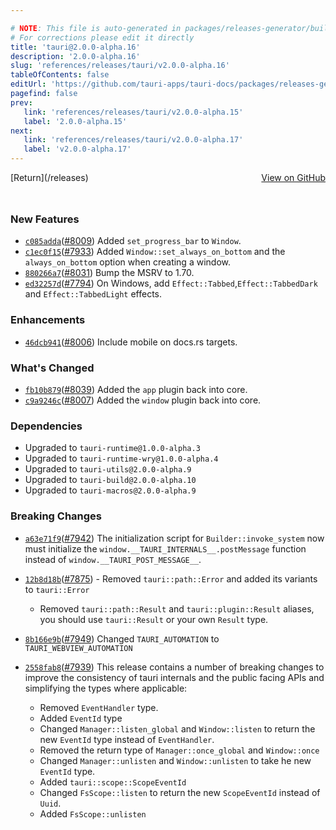 ```yaml
---

# NOTE: This file is auto-generated in packages/releases-generator/build.ts
# For corrections please edit it directly
title: 'tauri@2.0.0-alpha.16'
description: '2.0.0-alpha.16'
slug: 'references/releases/tauri/v2.0.0-alpha.16'
tableOfContents: false
editUrl: 'https://github.com/tauri-apps/tauri-docs/packages/releases-generator/build.ts'
pagefind: false
prev:
   link: 'references/releases/tauri/v2.0.0-alpha.15'
   label: '2.0.0-alpha.15'
next:
   link: 'references/releases/tauri/v2.0.0-alpha.17'
   label: 'v2.0.0-alpha.17'
---
```


			

<ReleaseSidebar slug="references/releases/tauri"  packageName="tauri" />

<div style="margin-bottom:3rem; display: flex; justify-content: space-between; align-items: center"><span>[Return](/releases)</span><span><a href="https://github.com/tauri-apps/tauri/releases/tag/tauri-v2.0.0-alpha.16">View on GitHub</a></span></div>

### New Features

- [`c085adda`](https://www.github.com/tauri-apps/tauri/commit/c085addab58ba851398373c6fd13f9cb026d71e8)([#8009](https://www.github.com/tauri-apps/tauri/pull/8009)) Added `set_progress_bar` to `Window`.
- [`c1ec0f15`](https://www.github.com/tauri-apps/tauri/commit/c1ec0f155118527361dd5645d920becbc8afd569)([#7933](https://www.github.com/tauri-apps/tauri/pull/7933)) Added `Window::set_always_on_bottom` and the `always_on_bottom` option when creating a window.
- [`880266a7`](https://www.github.com/tauri-apps/tauri/commit/880266a7f697e1fe58d685de3bb6836ce5251e92)([#8031](https://www.github.com/tauri-apps/tauri/pull/8031)) Bump the MSRV to 1.70.
- [`ed32257d`](https://www.github.com/tauri-apps/tauri/commit/ed32257d044f90b5eb15053efd1667125def2d2b)([#7794](https://www.github.com/tauri-apps/tauri/pull/7794)) On Windows, add `Effect::Tabbed`,`Effect::TabbedDark` and `Effect::TabbedLight` effects.

### Enhancements

- [`46dcb941`](https://www.github.com/tauri-apps/tauri/commit/46dcb94110ac16d0d4328fa149bb86975b658f59)([#8006](https://www.github.com/tauri-apps/tauri/pull/8006)) Include mobile on docs.rs targets.

### What&#39;s Changed

- [`fb10b879`](https://www.github.com/tauri-apps/tauri/commit/fb10b87970a43320ef4d14564f45e7579b774eaf)([#8039](https://www.github.com/tauri-apps/tauri/pull/8039)) Added the `app` plugin back into core.
- [`c9a9246c`](https://www.github.com/tauri-apps/tauri/commit/c9a9246c37bdf190661355c8ee406dac6c427344)([#8007](https://www.github.com/tauri-apps/tauri/pull/8007)) Added the `window` plugin back into core.

### Dependencies

- Upgraded to `tauri-runtime@1.0.0-alpha.3`
- Upgraded to `tauri-runtime-wry@1.0.0-alpha.4`
- Upgraded to `tauri-utils@2.0.0-alpha.9`
- Upgraded to `tauri-build@2.0.0-alpha.10`
- Upgraded to `tauri-macros@2.0.0-alpha.9`

### Breaking Changes

- [`a63e71f9`](https://www.github.com/tauri-apps/tauri/commit/a63e71f9799e9bbc82521d2f17b5238fbf690e89)([#7942](https://www.github.com/tauri-apps/tauri/pull/7942)) The initialization script for `Builder::invoke_system` now must initialize the `window.__TAURI_INTERNALS__.postMessage` function instead of `window.__TAURI_POST_MESSAGE__`.
- [`12b8d18b`](https://www.github.com/tauri-apps/tauri/commit/12b8d18bf7ff833047cb87f356fd007d47d082c9)([#7875](https://www.github.com/tauri-apps/tauri/pull/7875)) -   Removed `tauri::path::Error` and added its variants to `tauri::Error`
  - Removed `tauri::path::Result` and `tauri::plugin::Result` aliases, you should use `tauri::Result` or your own `Result` type.
- [`8b166e9b`](https://www.github.com/tauri-apps/tauri/commit/8b166e9bf82e69ddb3200a3a825614980bd8d433)([#7949](https://www.github.com/tauri-apps/tauri/pull/7949)) Changed `TAURI_AUTOMATION` to `TAURI_WEBVIEW_AUTOMATION`
- [`2558fab8`](https://www.github.com/tauri-apps/tauri/commit/2558fab861006936296e8511e43ccd69a38f61b0)([#7939](https://www.github.com/tauri-apps/tauri/pull/7939)) This release contains a number of breaking changes to improve the consistency of tauri internals and the public facing APIs
  and simplifying the types where applicable:

  - Removed `EventHandler` type.
  - Added `EventId` type
  - Changed `Manager::listen_global` and `Window::listen` to return the new `EventId` type instead of `EventHandler`.
  - Removed the return type of `Manager::once_global` and `Window::once`
  - Changed `Manager::unlisten` and `Window::unlisten` to take he new `EventId` type.
  - Added `tauri::scope::ScopeEventId`
  - Changed `FsScope::listen` to return the new `ScopeEventId` instead of `Uuid`.
  - Added `FsScope::unlisten`

